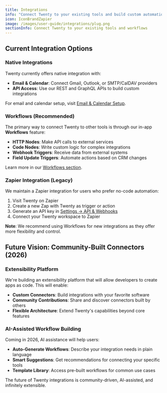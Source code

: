 ```yaml
---
title: Integrations
info: "Connect Twenty to your existing tools and build custom automations."
icon: IconBrandZapier
image: /images/user-guide/integrations/plug.png
sectionInfo: Connect Twenty to your existing tools and workflows
---
```


## Current Integration Options

### Native Integrations
Twenty currently offers native integration with:
- **Email & Calendar**: Connect Gmail, Outlook, or SMTP/CalDAV providers
- **API Access**: Use our REST and GraphQL APIs to build custom integrations

For email and calendar setup, visit [Email & Calendar Setup](/user-guide/section/settings/email-calendar-setup).

### Workflows (Recommended)
The primary way to connect Twenty to other tools is through our in-app **Workflows** feature:
- **HTTP Nodes**: Make API calls to external services
- **Code Nodes**: Write custom logic for complex integrations
- **Webhook Triggers**: Receive data from external systems
- **Field Update Triggers**: Automate actions based on CRM changes

Learn more in our [Workflows section](/user-guide/section/workflows/getting-started-workflows).

### Zapier Integration (Legacy)
We maintain a Zapier integration for users who prefer no-code automation:

1. Visit <ArticleLink href="https://zapier.com/apps/twenty/integrations">Twenty on Zapier</ArticleLink>
2. Create a new Zap with Twenty as trigger or action
3. Generate an API key in [Settings → API & Webhooks](/user-guide/section/integrations-api/api-webhooks)
4. Connect your Twenty workspace to Zapier

**Note**: We recommend using Workflows for new integrations as they offer more flexibility and control.

## Future Vision: Community-Built Connectors (2026)

### Extensibility Platform
We're building an extensibility platform that will allow developers to create apps as code. This will enable:
- **Custom Connectors**: Build integrations with your favorite software
- **Community Contributions**: Share and discover connectors built by others
- **Flexible Architecture**: Extend Twenty's capabilities beyond core features

### AI-Assisted Workflow Building
Coming in 2026, AI assistance will help users:
- **Auto-Generate Workflows**: Describe your integration needs in plain language
- **Smart Suggestions**: Get recommendations for connecting your specific tools
- **Template Library**: Access pre-built workflows for common use cases

The future of Twenty integrations is community-driven, AI-assisted, and infinitely extensible.

<ArticleEditContent></ArticleEditContent>
